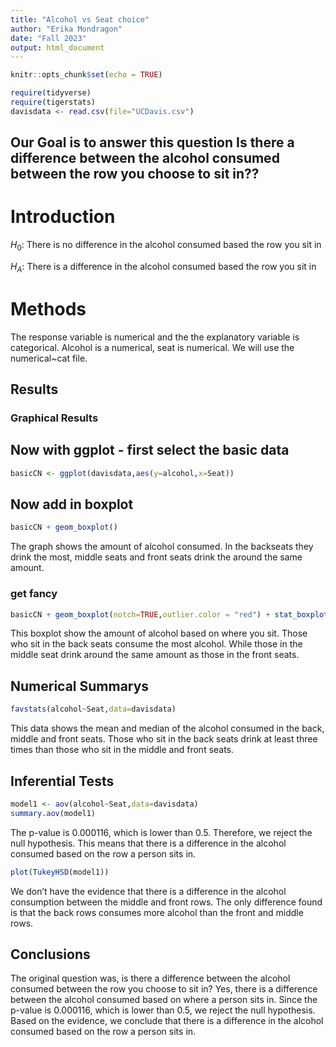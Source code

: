 ```yaml
---
title: "Alcohol vs Seat choice"
author: "Erika Mondragon"
date: "Fall 2023"
output: html_document
---
```


```r
knitr::opts_chunk$set(echo = TRUE)
```

```r
require(tidyverse)
require(tigerstats)
davisdata <- read.csv(file="UCDavis.csv")
```
## Our Goal is to answer this question Is there a difference between the alcohol consumed between the row you choose to sit in??

# Introduction

$H_0$: There is no difference in the alcohol consumed based the row you sit in

$H_A$: There is a difference in the alcohol consumed based the row you sit in

# Methods

The response variable is numerical and the the explanatory variable is categorical. Alcohol  is a numerical, seat is numerical. We will use the numerical~cat file. 

## Results 

### Graphical Results 

## Now with ggplot - first select the basic data

```r
basicCN <- ggplot(davisdata,aes(y=alcohol,x=Seat))
```
## Now add in boxplot

```r
basicCN + geom_boxplot()
```
  
The graph shows the amount of alcohol consumed. In the backseats they drink the most, middle seats and front seats drink the around the same amount. 
  
### get fancy  

```r
basicCN + geom_boxplot(notch=TRUE,outlier.color = "red") + stat_boxplot(geom ='errorbar') + labs(title="Fancy notch boxplot \n with 2 lines")
```

This boxplot show the amount of alcohol based on where you sit. Those who sit in the back seats consume the most alcohol. While those in the middle seat drink around the same amount as those in the front seats. 

## Numerical Summarys 

```r
favstats(alcohol~Seat,data=davisdata)
```

This data shows the mean and median of the alcohol consumed in the back, middle and front seats. Those who sit in the back seats drink at least three times than those who sit in the middle and front seats. 

## Inferential Tests

```r
model1 <- aov(alcohol~Seat,data=davisdata)
summary.aov(model1)
```

The p-value is 0.000116, which is lower than 0.5. Therefore, we reject the null hypothesis. This means that there is a difference in the alcohol consumed based on the row a person sits in. 

```r
plot(TukeyHSD(model1))
```

We don't have the evidence that there is a difference in the alcohol consumption between the middle and front rows. The only difference found is that the back rows consumes more alcohol than the front and middle rows. 

## Conclusions

The original question was, is there a difference between the alcohol consumed between the row you choose to sit in? Yes, there is a difference between the alcohol consumed based on where a person sits in. Since the p-value is 0.000116, which is lower than 0.5, we reject the null hypothesis. Based on the evidence, we conclude that there is a difference in the alcohol consumed based on the row a person sits in. 

